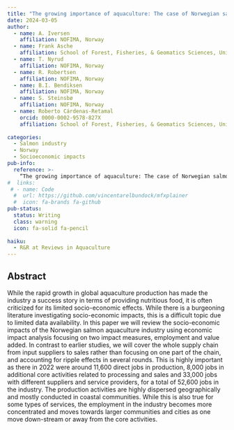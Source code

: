```yaml
---
title: "The growing importance of aquaculture: The case of Norwegian salmon"
date: 2024-03-05
author:
  - name: A. Iversen
    affiliation: NOFIMA, Norway
  - name: Frank Asche
    affiliation: School of Forest, Fisheries, & Geomatics Sciences, University of Florida
  - name: T. Nyrud
    affiliation: NOFIMA, Norway
  - name: R. Robertsen
    affiliation: NOFIMA, Norway
  - name: B.I. Bendiksen
    affiliation: NOFIMA, Norway
  - name: S. Steinsbø
    affiliation: NOFIMA, Norway  
  - name: Roberto Cárdenas-Retamal
    orcid: 0000-0002-9578-827X
    affiliation: School of Forest, Fisheries, & Geomatics Sciences, University of Florida
  
categories:
  - Salmon industry 
  - Norway
  - Socioeconomic impacts
pub-info:
  reference: >-
    “The growing importance of aquaculture: The case of Norwegian salmon”
#  links:
 # - name: Code
  #  url: https://github.com/vincentarelbundock/mfxplainer
  #  icon: fa-brands fa-github
pub-status: 
  status: Writing
  class: warning
  icon: fa-solid fa-pencil
  
haiku: 
  - R&R at Reviews in Aquaculture
---
```


## Abstract 

While the rapid growth in global aquaculture production has made the industry a success story in terms of providing nutritious food, it is often criticized for its limited socio-economic effects. While there is a burgeoning literature investigating socio-economic impacts, this is a difficult topic due to limited data availability. In this paper we will review the socio-economic impacts of the Norwegian salmon aquaculture industry using economic impact analysis focusing on two impact measures, employment and value added. In contrast to earlier studies, we will cover the whole supply chain from input suppliers to sales rather than focusing on one part of the chain, and accounting for ripple effects in several rounds. This is highly important as there in 2022 were around 11,600 direct jobs in production, 8,000 jobs in additional core activities related to processing and sales and 33,000 jobs with different suppliers and service providers, for a total of 52,600 jobs in the industry. The production activities are highly dispersed geographically and mostly conducted in coastal communities. While this is also true for some types of services, the employment in the industry becomes more concentrated and moves towards larger communities and cities as one move down-stream or away from the core activities.